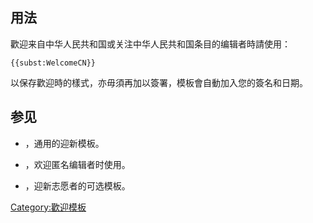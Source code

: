 <includeonly><!-- 在這裡加入模板的保護標識 --></includeonly><noinclude>{{template doc page viewed directly}}</noinclude>
<!-- 在本行下編輯模板說明 -->
{{Subst only}}

== 用法 ==
歡迎来自中华人民共和国或关注中华人民共和国条目的编辑者時請使用：
<pre>{{subst:WelcomeCN}}</pre>
以保存歡迎時的樣式，亦毋須再加以簽署，模板會自動加入您的簽名和日期。

== 参见 ==
* {{tls|Welcome}}，通用的迎新模板。
* {{tls|Welcomeip}}，欢迎匿名编辑者时使用。
* {{tls|小天使迎新}}，迎新志愿者的可选模板。


<includeonly>
<!-- 本行下加入模板的分類 -->
[[Category:歡迎模板]]

<!-- 本行下加入模板的跨語言鏈接 -->
</includeonly>